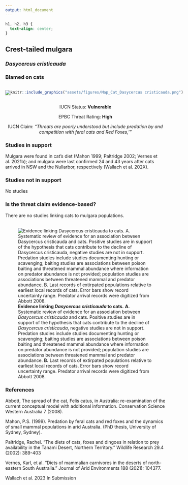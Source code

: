 ```yaml
---
output: html_document
---
```

```css
h1, h2, h3 {
  text-align: center;
}
```

## **Crest-tailed mulgara**
### *Dasycercus cristicauda*
### Blamed on cats

:::: {style="display: flex;"}

[![](assets/photos/Dasycercus cristicauda.png)](https://www.inaturalist.org/photos/138476030?size=original)

::: {}

:::

::: {}
  ```r
  knitr::include_graphics("assets/figures/Map_Cat_Dasycercus cristicauda.png")
  ```
:::

::::
<center>
IUCN Status: **Vulnerable**

EPBC Threat Rating: **High**

IUCN Claim: *"Threats are poorly understood but include predation by and competition with feral cats and Red Foxes,'"*

</center>

### Studies in support

Mulgara were found in cat’s diet (Mahon 1999; Paltridge 2002; Vernes et al. 2021b); and mulgara were last confirmed 24 and 43 years after cats arrived in NSW and the Nullarbor, respectively (Wallach et al. 202X).

### Studies not in support

No studies

### Is the threat claim evidence-based?

There are no studies linking cats to mulgara populations.
<br>
<br>

![**Evidence linking *Dasycercus cristicauda* to cats.** **A.** Systematic review of evidence for an association between *Dasycercus cristicauda* and cats. Positive studies are in support of the hypothesis that cats contribute to the decline of *Dasycercus cristicauda*, negative studies are not in support. Predation studies include studies documenting hunting or scavenging; baiting studies are associations between poison baiting and threatened mammal abundance where information on predator abundance is not provided; population studies are associations between threatened mammal and predator abundance. **B.** Last records of extirpated populations relative to earliest local records of cats. Error bars show record uncertainty range. Predator arrival records were digitized from Abbott 2008.](assets/figures/Main_Evidence_Cat_Dasycercus cristicauda.png)

### References

Abbott, The spread of the cat, Felis catus, in Australia: re-examination of the current conceptual model with additional information. Conservation Science Western Australia 7 (2008).

Mahon, P.S. (1999). Predation by feral cats and red foxes and the dynamics of small mammal populations in arid Australia. (PhD thesis, University of Sydney, Sydney).

Paltridge, Rachel. "The diets of cats, foxes and dingoes in relation to prey availability in the Tanami Desert, Northern Territory." Wildlife Research 29.4 (2002): 389-403

Vernes, Karl, et al. "Diets of mammalian carnivores in the deserts of north-eastern South Australia." Journal of Arid Environments 188 (2021): 104377.

Wallach et al. 2023 In Submission

